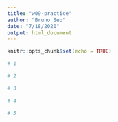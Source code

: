 ```yaml
---
title: "w09-practice"
author: "Bruno Seo"
date: "7/18/2020"
output: html_document
---
```


```r
knitr::opts_chunk$set(echo = TRUE)
```


```r
# 1
```


```r
# 2
```


```r
# 3
```

```r
# 4
```

```r
# 5
```
